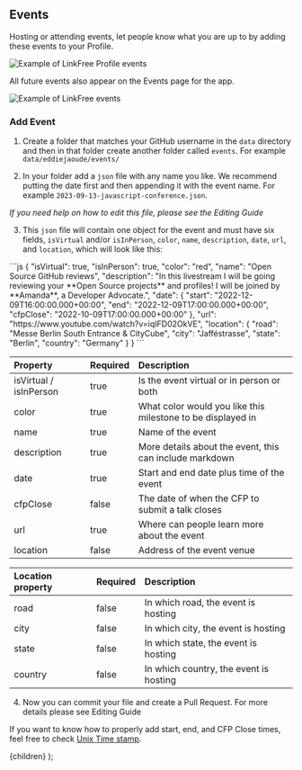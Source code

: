 
## Events

Hosting or attending events, let people know what you are up to by adding these events to your Profile.

![Example of LinkFree Profile events](https://user-images.githubusercontent.com/624760/209358132-0a3e20a8-a996-4a9f-b9c3-90d3056d2cf3.png)

All future events also appear on the Events page for the app.

![Example of LinkFree events](https://user-images.githubusercontent.com/624760/209358117-84f3d893-065e-4ff3-a5e7-6533752306c5.png)

### Add Event

1. Create a folder that matches your GitHub username in the `data` directory and then in that folder create another folder called `events`. For example `data/eddiejaoude/events/`

2. In your folder add a `json` file with any name you like. We recommend putting the date first and then appending it with the event name. For example `2023-09-13-javascript-conference.json`.

_If you need help on how to edit this file, please see the <Link href="/docs/how-to-guides/editing">Editing Guide</Link>_

3. This `json` file will contain one object for the event and must have six fields, `isVirtual` and/or `isInPerson`, `color`, `name`, `description`, `date`, `url`, and `location`, which will look like this:

<ClipboardCopy>
```js
{
  "isVirtual": true,
  "isInPerson": true,
  "color": "red",
  "name": "Open Source GitHub reviews",
  "description": "In this livestream I will be going reviewing your **Open Source projects** and profiles! I will be joined by **Amanda**, a Developer Advocate.",
  "date": {
    "start": "2022-12-09T16:00:00.000+00:00",
    "end": "2022-12-09T17:00:00.000+00:00",
    "cfpClose": "2022-10-09T17:00:00.000+00:00"
  },
  "url": "https://www.youtube.com/watch?v=iqIFD02OkVE",
  "location": {
    "road": "Messe Berlin South Entrance & CityCube",
    "city": "Jafféstrasse",
    "state": "Berlin",
    "country": "Germany"
  }
}
```
</ClipboardCopy>

| Property               | Required | Description                                                 |
| :--------------------- | :------- | :---------------------------------------------------------- |
| isVirtual / isInPerson | true     | Is the event virtual or in person or both                   |
| color                  | true     | What color would you like this milestone to be displayed in |
| name                   | true     | Name of the event                                           |
| description            | true     | More details about the event, this can include markdown     |
| date                   | true     | Start and end date plus time of the event                   |
| cfpClose               | false    | The date of when the CFP to submit a talk closes            |
| url                    | true     | Where can people learn more about the event                 |
| location               | false    | Address of the event venue                                  |

| Location property | Required | Description                            |
| :---------------- | :------- | :------------------------------------- |
| road              | false    | In which road, the event is hosting    |
| city              | false    | In which city, the event is hosting    |
| state             | false    | In which state, the event is hosting   |
| country           | false    | In which country, the event is hosting |

4. Now you can commit your file and create a Pull Request. For more details please see <Link href="/docs/how-to-guides/editing">Editing Guide</Link>

If you want to know how to properly add start, end, and CFP Close times, feel free to check [Unix Time stamp](https://www.unixtimestamp.com/).

  <DocsLayout title="LinkFree Events Documentation">{children}</DocsLayout>
);
